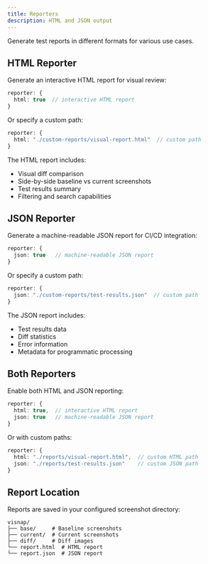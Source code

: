 ```yaml
---
title: Reporters
description: HTML and JSON output
---
```


Generate test reports in different formats for various use cases.

## HTML Reporter

Generate an interactive HTML report for visual review:

```typescript
reporter: {
  html: true  // interactive HTML report
}
```

Or specify a custom path:

```typescript
reporter: {
  html: "./custom-reports/visual-report.html"  // custom path
}
```

The HTML report includes:
- Visual diff comparison
- Side-by-side baseline vs current screenshots
- Test results summary
- Filtering and search capabilities

## JSON Reporter

Generate a machine-readable JSON report for CI/CD integration:

```typescript
reporter: {
  json: true   // machine-readable JSON report
}
```

Or specify a custom path:

```typescript
reporter: {
  json: "./custom-reports/test-results.json"  // custom path
}
```

The JSON report includes:
- Test results data
- Diff statistics
- Error information
- Metadata for programmatic processing

## Both Reporters

Enable both HTML and JSON reporting:

```typescript
reporter: {
  html: true,  // interactive HTML report
  json: true   // machine-readable JSON report
}
```

Or with custom paths:

```typescript
reporter: {
  html: "./reports/visual-report.html",  // custom HTML path
  json: "./reports/test-results.json"    // custom JSON path
}
```

## Report Location

Reports are saved in your configured screenshot directory:

```
visnap/
├── base/     # Baseline screenshots
├── current/  # Current screenshots
├── diff/     # Diff images
└── report.html  # HTML report
└── report.json  # JSON report
```
